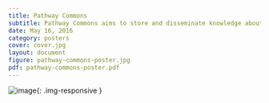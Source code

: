 ```yaml
---
title: Pathway Commons
subtitle: Pathway Commons aims to store and disseminate knowledge about biological pathways.
date: May 16, 2016
category: posters
cover: cover.jpg
layout: document
figure: pathway-commons-poster.jpg
pdf: pathway-commons-poster.pdf
---
```



  ![image]({{ site.baseurl }}/{{ site.media_root }}{{ page.id }}/{{ page.figure }}){: .img-responsive }
